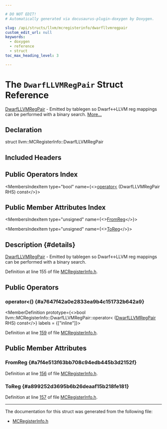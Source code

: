 ```yaml
---

# DO NOT EDIT!
# Automatically generated via docusaurus-plugin-doxygen by Doxygen.

slug: /api/structs/llvm/mcregisterinfo/dwarfllvmregpair
custom_edit_url: null
keywords:
  - doxygen
  - reference
  - struct
toc_max_heading_level: 3

---
```





# The `DwarfLLVMRegPair` Struct Reference

<DoxygenPage pluginConfig={pluginConfig}>

<a href="/docs/api/structs/llvm/mcregisterinfo/dwarfllvmregpair">DwarfLLVMRegPair</a> - Emitted by tablegen so Dwarf&lt;-&gt;LLVM reg mappings can be performed with a binary search. <a href="#details">More...</a>

## Declaration

<CodeBlock>struct llvm::MCRegisterInfo::DwarfLLVMRegPair</CodeBlock>

## Included Headers

<IncludesList>
<IncludesListItem
  filePath="llvm/MC/MCRegisterInfo.h"
  permalink="/docs/api/files/include/include/llvm/include/llvm/mc/mcregisterinfo-h"
  isLocal="true" />
</IncludesList>

## Public Operators Index

<MembersIndex>

<MembersIndexItem
  type="bool"
  name={<><a href="#a7647f42a0e2833ea9b4c151732b642a9">operator&lt;</a> (DwarfLLVMRegPair RHS) const</>}>
</MembersIndexItem>

</MembersIndex>

## Public Member Attributes Index

<MembersIndex>

<MembersIndexItem
  type="unsigned"
  name={<><a href="#a7f4e513f63bb708c94edb445b3d2152f">FromReg</a></>}>
</MembersIndexItem>

<MembersIndexItem
  type="unsigned"
  name={<><a href="#a899252d3695b6b26deaaf15b218fe181">ToReg</a></>}>
</MembersIndexItem>

</MembersIndex>

## Description {#details}

<a href="/docs/api/structs/llvm/mcregisterinfo/dwarfllvmregpair">DwarfLLVMRegPair</a> - Emitted by tablegen so Dwarf&lt;-&gt;LLVM reg mappings can be performed with a binary search.

Definition at line 155 of file <a href="/docs/api/files/include/include/llvm/include/llvm/mc/mcregisterinfo-h">MCRegisterInfo.h</a>.

<SectionDefinition>

## Public Operators

### operator&lt;() {#a7647f42a0e2833ea9b4c151732b642a9}

<MemberDefinition
  prototype={<>bool llvm::MCRegisterInfo::DwarfLLVMRegPair::operator&lt; (<a href="/docs/api/structs/llvm/mcregisterinfo/dwarfllvmregpair">DwarfLLVMRegPair</a> RHS) const</>}
  labels = {["inline"]}>

Definition at line <a href="/docs/api/files/include/include/llvm/include/llvm/mc/mcregisterinfo-h/#l00159">159</a> of file <a href="/docs/api/files/include/include/llvm/include/llvm/mc/mcregisterinfo-h">MCRegisterInfo.h</a>.
</MemberDefinition>

</SectionDefinition>

<SectionDefinition>

## Public Member Attributes

### FromReg {#a7f4e513f63bb708c94edb445b3d2152f}

<MemberDefinition
  prototype="unsigned llvm::MCRegisterInfo::DwarfLLVMRegPair::FromReg">

Definition at line <a href="/docs/api/files/include/include/llvm/include/llvm/mc/mcregisterinfo-h/#l00156">156</a> of file <a href="/docs/api/files/include/include/llvm/include/llvm/mc/mcregisterinfo-h">MCRegisterInfo.h</a>.
</MemberDefinition>

### ToReg {#a899252d3695b6b26deaaf15b218fe181}

<MemberDefinition
  prototype="unsigned llvm::MCRegisterInfo::DwarfLLVMRegPair::ToReg">

Definition at line <a href="/docs/api/files/include/include/llvm/include/llvm/mc/mcregisterinfo-h/#l00157">157</a> of file <a href="/docs/api/files/include/include/llvm/include/llvm/mc/mcregisterinfo-h">MCRegisterInfo.h</a>.
</MemberDefinition>

</SectionDefinition>

<hr/>

The documentation for this struct was generated from the following file:

<ul>
<li><a href="/docs/api/files/include/include/llvm/include/llvm/mc/mcregisterinfo-h">MCRegisterInfo.h</a></li>
</ul>

</DoxygenPage>
